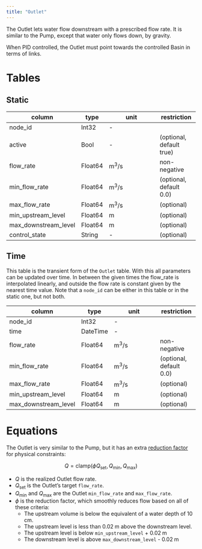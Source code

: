 ```yaml
---
title: "Outlet"
---
```


The Outlet lets water flow downstream with a prescribed flow rate.
It is similar to the Pump, except that water only flows down, by gravity.

When PID controlled, the Outlet must point towards the controlled Basin in terms of links.

# Tables

## Static

column                | type    | unit                  | restriction
---------             | ------- | --------------------- | -----------
node_id               | Int32   | -                     |
active                | Bool    | -                     | (optional, default true)
flow_rate             | Float64 | $\text{m}^3/\text{s}$ | non-negative
min_flow_rate         | Float64 | $\text{m}^3/\text{s}$ | (optional, default 0.0)
max_flow_rate         | Float64 | $\text{m}^3/\text{s}$ | (optional)
min_upstream_level    | Float64 | $\text{m}$            | (optional)
max_downstream_level  | Float64 | $\text{m}$            | (optional)
control_state         | String  | -                     | (optional)

## Time

This table is the transient form of the `Outlet` table.
With this all parameters can be updated over time. In between the given times the
flow_rate is interpolated linearly, and outside the flow rate is constant given by the
nearest time value.
Note that a `node_id` can be either in this table or in the static one, but not both.

column                | type    | unit                  | restriction
---------             | ------- | --------------------- | -----------
node_id               | Int32   | -                     |
time                  | DateTime| -                     |
flow_rate             | Float64 | $\text{m}^3/\text{s}$ | non-negative
min_flow_rate         | Float64 | $\text{m}^3/\text{s}$ | (optional, default 0.0)
max_flow_rate         | Float64 | $\text{m}^3/\text{s}$ | (optional)
min_upstream_level    | Float64 | $\text{m}$            | (optional)
max_downstream_level  | Float64 | $\text{m}$            | (optional)

# Equations

The Outlet is very similar to the Pump, but it has an extra [reduction factor](/reference/node/basin.qmd#sec-reduction-factor) for physical constraints:

$$
Q = \mathrm{clamp}(\phi Q_\text{set}, Q_{\min}, Q_{\max})
$$

- $Q$ is the realized Outlet flow rate.
- $Q_\text{set}$ is the Outlet's target `flow_rate`.
- $Q_{\min}$ and $Q_{\max}$ are the Outlet `min_flow_rate` and `max_flow_rate`.
- $\phi$ is the reduction factor, which smoothly reduces flow based on all of these criteria:
  - The upstream volume is below the equivalent of a water depth of $10 \;\text{cm}$.
  - The upstream level is less than $0.02 \;\text{m}$ above the downstream level.
  - The upstream level is below `min_upstream_level` + $0.02 \;\text{m}$
  - The downstream level is above `max_downstream_level` - $0.02 \;\text{m}$
